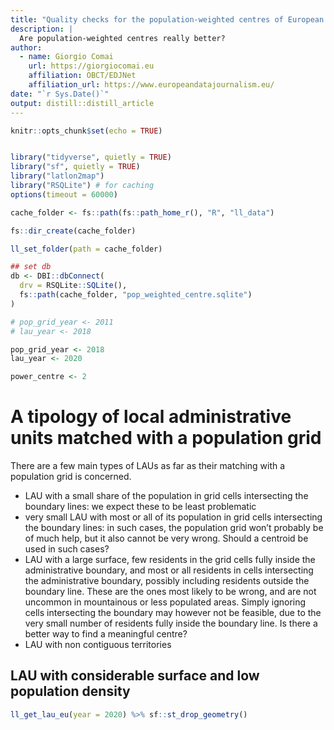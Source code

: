 ```yaml
---
title: "Quality checks for the population-weighted centres of European LAU"
description: |
  Are population-weighted centres really better?
author:
  - name: Giorgio Comai 
    url: https://giorgiocomai.eu
    affiliation: OBCT/EDJNet
    affiliation_url: https://www.europeandatajournalism.eu/
date: "`r Sys.Date()`"
output: distill::distill_article
---
```


```r
knitr::opts_chunk$set(echo = TRUE)


library("tidyverse", quietly = TRUE)
library("sf", quietly = TRUE)
library("latlon2map")
library("RSQLite") # for caching
options(timeout = 60000)

cache_folder <- fs::path(fs::path_home_r(), "R", "ll_data")

fs::dir_create(cache_folder)

ll_set_folder(path = cache_folder)

## set db
db <- DBI::dbConnect(
  drv = RSQLite::SQLite(),
  fs::path(cache_folder, "pop_weighted_centre.sqlite")
)

# pop_grid_year <- 2011
# lau_year <- 2018

pop_grid_year <- 2018
lau_year <- 2020

power_centre <- 2
```

# A tipology of local administrative units matched with a population grid

There are a few main types of LAUs as far as their matching with a population grid is concerned. 

- LAU with a small share of the population in grid cells intersecting the boundary lines: we expect these to be least problematic
- very small LAU with most or all of its population in grid cells intersecting the boundary lines: in such cases, the population grid won't probably be of much help, but it also cannot be very wrong. Should a centroid be used in such cases?
- LAU with a large surface, few residents in the grid cells fully inside the administrative boundary, and most or all residents in cells intersecting the administrative boundary, possibly including residents outside the boundary line. These are the ones most likely to be wrong, and are not uncommon in mountainous or less populated areas. Simply ignoring cells intersecting the boundary may however not be feasible, due to the very small number of residents fully inside the boundary line. Is there a better way to find a meaningful centre?
- LAU with non contiguous territories


## LAU with considerable surface and low population density

```r
ll_get_lau_eu(year = 2020) %>% sf::st_drop_geometry()
```



